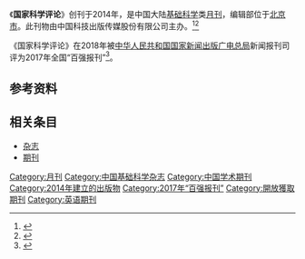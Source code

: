 {{Infobox journal
| title         = 国家科学评论
| former_name   =
| frequency     = 月刊
| country       = [[中国大陆|中国大陆]]
| publisher     = 中国科技出版传媒股份有限公司
| language = 英文
| native_title = National Science Review
| abbreviation = Natl. Sci. Rev.
| openaccess = 是
| discipline    = 基础科学
| impact        = 
| history =2014年起至今
| ISSN = 2095-5138
| eISSN = 2053-714X
| CN            = 10-1088/N
| CODEN         =NSRACI
| website       = https://academic.oup.com/nsr
}}
《'''国家科学评论'''》创刊于2014年，是中国大陆[[基础科学|基础科学]]类[[杂志#出版|月刊]]，编辑部位于[[北京市|北京市]]。此刊物由中国科技出版传媒股份有限公司主办。<ref name="知网1">{{Cite web|title=国家科学评论|url=https://navi.cnki.net/knavi/JournalDetail?pcode=CJFD&pykm=NASR|accessdate=2021-02-02|work=navi.cnki.net|publisher=[[中国知网|中国知网]]}}</ref><ref name="维普1">{{Cite web|title=国家科学评论 - 维普中文期刊|url=http://www.cqvip.com/qikan/Detail.aspx?gch=72283X|accessdate=2021-02-02|author=|date=|format=|publisher=[[维普|维普]]|language=}}</ref>

《国家科学评论》在2018年被[[中华人民共和国国家新闻出版广电总局|中华人民共和国国家新闻出版广电总局]]新闻报刊司评为2017年全国“百强报刊”<ref>{{Cite web|title=2017年全国“百强报刊”推荐名单开始公示|url=http://www.ce.cn/culture/gd/201801/16/t20180116_27756145.shtml|accessdate=2021-02-10|author=赵新乐（中国新闻出版广电报）|date=2018-01-16|format=|work=www.ce.cn|publisher=[[中国经济网|中国经济网]]|language=|archive-date=2020-11-05|archive-url=https://web.archive.org/web/20201105014543/http://www.ce.cn/culture/gd/201801/16/t20180116_27756145.shtml|dead-url=no}}</ref>。
== 参考资料 ==
{{reflist|2}}

== 相关条目 ==

* [[杂志|杂志]]
* [[期刊|期刊]]

{{Academic-journal-stub}}
{{全国百强报刊|2017}}

[[Category:月刊|Category:月刊]]
[[Category:中国基础科学杂志|Category:中国基础科学杂志]]
[[Category:中国学术期刊|Category:中国学术期刊]]
[[Category:2014年建立的出版物|Category:2014年建立的出版物]]
[[Category:2017年“百强报刊”|Category:2017年“百强报刊”]]
[[Category:開放獲取期刊|Category:開放獲取期刊]]
[[Category:英语期刊|Category:英语期刊]]